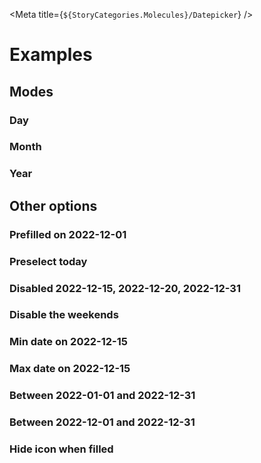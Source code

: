 
<Meta title={`${StoryCategories.Molecules}/Datepicker`} />

<Docs />

# Examples

## Modes

### Day

<Canvas>
    <div class="flex h-96 justify-center p-12">
        <p-datepicker />
    </div>
</Canvas>

### Month

<Canvas>
    <div class="flex h-96 justify-center p-12">
        <p-datepicker mode="month" />
    </div>
</Canvas>

### Year

<Canvas>
    <div class="flex h-96 justify-center p-12">
        <p-datepicker mode="year" />
    </div>
</Canvas>

## Other options

### Prefilled on 2022-12-01

<Canvas>
    <div class="flex h-96 justify-center p-12">
        <p-datepicker value="2022-12-01" />
    </div>
</Canvas>

### Preselect today

<Canvas>
    <div class="flex h-96 justify-center p-12">
        <p-datepicker preselect-today />
    </div>
</Canvas>

### Disabled 2022-12-15, 2022-12-20, 2022-12-31

<Canvas>
    <div class="flex h-96 justify-center p-12">
        <p-datepicker disabled-dates='["2022-12-15","2022-12-20","2022-12-31"]' />
    </div>
</Canvas>

### Disable the weekends

<Canvas>
    <div class="flex h-96 justify-center p-12">
        <p-datepicker disable-weekends={true} />
    </div>
</Canvas>

### Min date on 2022-12-15

<Canvas>
    <div class="flex h-96 justify-center p-12">
        <p-datepicker min-date="2022-12-15" />
    </div>
</Canvas>

### Max date on 2022-12-15

<Canvas>
    <div class="flex h-96 justify-center p-12">
        <p-datepicker max-date="2022-12-15" />
    </div>
</Canvas>

### Between 2022-01-01 and 2022-12-31

<Canvas>
    <div class="flex h-96 justify-center p-12">
        <p-datepicker min-date="2022-01-01" max-date="2022-12-31" />
    </div>
</Canvas>

### Between 2022-12-01 and 2022-12-31

<Canvas>
    <div class="flex h-96 justify-center p-12">
        <p-datepicker min-date="2022-12-01" max-date="2022-12-31" />
    </div>
</Canvas>

### Hide icon when filled

<Canvas>
    <div class="flex h-96 justify-center p-12">
        <p-datepicker isIconHiddenWhenFilled={true} />
    </div>
</Canvas>
